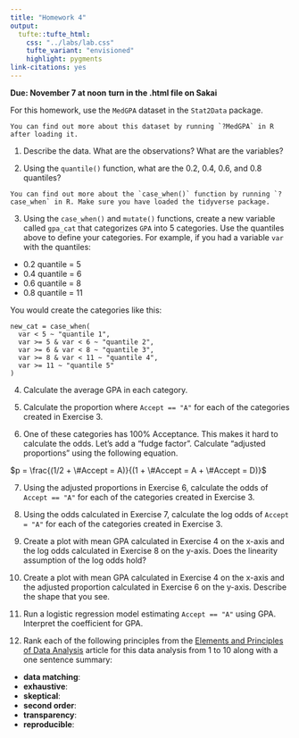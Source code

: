 ```yaml
---
title: "Homework 4"
output: 
  tufte::tufte_html:
    css: "../labs/lab.css"
    tufte_variant: "envisioned"
    highlight: pygments
link-citations: yes
---
```


**Due: November 7 at noon**
**turn in the .html file on Sakai**


For this homework, use the `MedGPA` dataset in the `Stat2Data` package.

```marginfigure
You can find out more about this dataset by running `?MedGPA` in R after loading it.
```

1. Describe the data. What are the observations? What are the variables?

2. Using the `quantile()` function, what are the 0.2, 0.4, 0.6, and 0.8 quantiles?

```marginfigure
You can find out more about the `case_when()` function by running `?case_when` in R. Make sure you have loaded the tidyverse package.
```

3. Using the `case_when()` and `mutate()` functions, create a new variable called `gpa_cat` that categorizes `GPA` into 5 categories. Use the quantiles above to define your categories. For example, if you had a variable `var` with the quantiles:

* 0.2 quantile = 5
* 0.4 quantile = 6
* 0.6 quantile = 8
* 0.8 quantile = 11

You would create the categories like this:

```
new_cat = case_when(
  var < 5 ~ "quantile 1",
  var >= 5 & var < 6 ~ "quantile 2",
  var >= 6 & var < 8 ~ "quantile 3",
  var >= 8 & var < 11 ~ "quantile 4",
  var >= 11 ~ "quantile 5"
)
```
4. Calculate the average GPA in each category.

5. Calculate the proportion where `Accept == "A"` for each of the categories created in Exercise 3.

6. One of these categories has 100% Acceptance. This makes it hard to calculate the odds. Let's add a "fudge factor". Calculate "adjusted proportions" using the following equation.

$p = \frac{(1/2 + \#Accept = A)}{(1 + \#Accept = A + \#Accept = D)}$

7. Using the adjusted proportions in Exercise 6, calculate the odds of `Accept == "A"` for each of the categories created in Exercise 3. 

8. Using the odds calculated in Exercise 7, calculate the log odds of `Accept = "A"` for each of the categories created in Exercise 3.

9. Create a plot with mean GPA calculated in Exercise 4 on the x-axis and the log odds calculated in Exercise 8 on the y-axis. Does the linearity assumption of the log odds hold?

10. Create a plot with mean GPA calculated in Exercise 4 on the x-axis and the adjusted proportion calculated in Exercise 6 on the y-axis. Describe the shape that you see. 

11. Run a logistic regression model estimating `Accept == "A"` using GPA. Interpret the coefficient for GPA.

12. Rank each of the following principles from the [Elements and Principles of Data Analysis](https://arxiv.org/pdf/1903.07639.pdf) article for this data analysis from 1 to 10 along with a one sentence summary:

- **data matching**: 
- **exhaustive**: 
- **skeptical**:
- **second order**:
- **transparency**:
- **reproducible**: